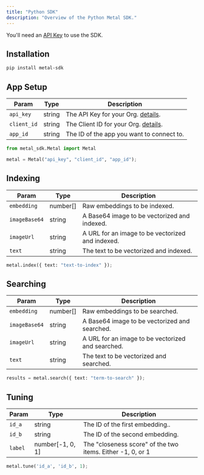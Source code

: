 ```yaml
---
title: "Python SDK"
description: "Overview of the Python Metal SDK."
---
```


<Note>You'll need an [API Key](/authentication) to use the SDK.</Note>
## Installation

```bash
pip install metal-sdk
```

## App Setup

| Param       | Type   | Description                                             |
| ----------- | ------ | ------------------------------------------------------- |
| `api_key`   | string | The API Key for your Org. [details](/authentication).   |
| `client_id` | string | The Client ID for your Org. [details](/authentication). |
| `app_id`    | string | The ID of the app you want to connect to.               |

```python
from metal_sdk.Metal import Metal

metal = Metal("api_key", "client_id", "app_id");
```

## Indexing

| Param         | Type     | Description                                      |
| ------------- | -------- | ------------------------------------------------ |
| `embedding`   | number[] | Raw embeddings to be indexed.                    |
| `imageBase64` | string   | A Base64 image to be vectorized and indexed.     |
| `imageUrl`    | string   | A URL for an image to be vectorized and indexed. |
| `text`        | string   | The text to be vectorized and indexed.           |

```python
metal.index({ text: "text-to-index" });
```

## Searching

| Param         | Type     | Description                                       |
| ------------- | -------- | ------------------------------------------------- |
| `embedding`   | number[] | Raw embeddings to be searched.                    |
| `imageBase64` | string   | A Base64 image to be vectorized and searched.     |
| `imageUrl`    | string   | A URL for an image to be vectorized and searched. |
| `text`        | string   | The text to be vectorized and searched.           |

```python
results = metal.search({ text: "term-to-search" });
```

## Tuning

| Param   | Type             | Description                                                |
| ------- | ---------------- | ---------------------------------------------------------- |
| `id_a`  | string           | The ID of the first embedding..                            |
| `id_b`  | string           | The ID of the second embedding.                            |
| `label` | number[-1, 0, 1] | The "closeness score" of the two items. Either -1, 0, or 1 |

```python
metal.tune('id_a', 'id_b', 1);
```
